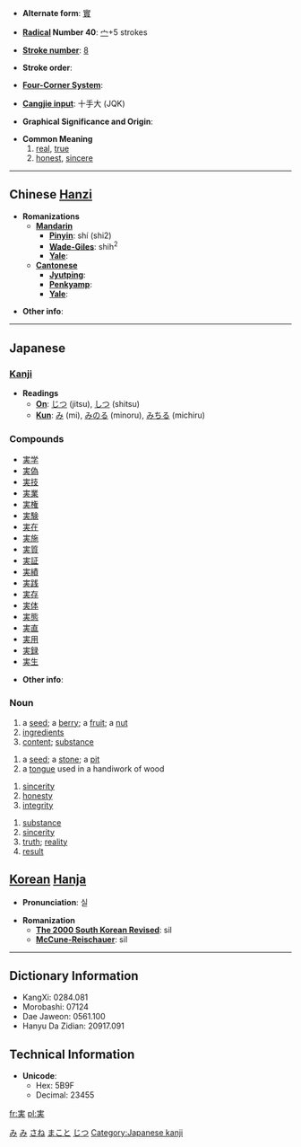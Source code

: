 * '''Alternate form''': [[實]]

* '''[[Wiktionary:Chinese radical index| Radical]] Number 40''': [[Wiktionary:Chinese radical index 宀|宀]]+5 strokes

* '''[[Wiktionary:Chinese total strokes index|Stroke number]]''': [[Wiktionary:Chinese total strokes index 8|8]]

* '''Stroke order''': 

* '''[[Wiktionary:Chinese four corner index|Four-Corner System]]''': 

* '''[[Wiktionary:Chinese Cangjie index|Cangjie input]]''': 十手大 (JQK)

* '''Graphical Significance and Origin''': 

* '''Common Meaning'''
*# [[real]], [[true]]
*# [[honest]], [[sincere]]


----

== Chinese [[Hanzi]] ==

* '''Romanizations'''
** '''[[Mandarin]]'''
*** '''[[Pinyin]]''': shí (shi2)
*** '''[[Wade-Giles]]''': shih<sup>2</sup>
*** '''[[Yale]]''': 
** '''[[Cantonese]]'''
*** '''[[Jyutping]]''':
*** '''[[Penkyamp]]''': 
*** '''[[Yale]]''': 

* '''Other info''': 

----

== Japanese ==
[[Category:1000_Japanese_basic_words|み]]
[[Category:Japanese language|み]]
[[Category:Japanese language|さね]]
[[Category:Japanese language|まこと]]
[[Category:Japanese language|じつ]]
=== [[Kanji]] ===
* '''Readings'''
** '''[[On]]''': [[じつ]] (jitsu), [[しつ]] (shitsu)
** '''[[Kun]]''': [[み]] (mi), [[みのる]] (minoru), [[みちる]] (michiru)

===Compounds===
*[[実学]]
*[[実偽]]
*[[実技]]
*[[実業]]
*[[実権]]
*[[実験]]
*[[実在]]
*[[実施]]
*[[実質]]
*[[実証]]
*[[実績]]
*[[実践]]
*[[実存]]
*[[実体]]
*[[実態]]
*[[実直]]
*[[実用]]
*[[実録]]
*[[実生]]

* '''Other info''':  

=== Noun ===
{{janoun|み|mi}}
# a [[seed]]; a [[berry]]; a [[fruit]]; a [[nut]]
# [[ingredients]]
# [[content]]; [[substance]]
{{janoun|さね|sane}}
# a [[seed]]; a [[stone]]; a [[pit]]
# a [[tongue]] used in a handiwork of wood
{{janoun|まこと|makoto}}
# [[sincerity]]
# [[honesty]]
# [[integrity]]
{{janoun|じつ|jitsu}}
# [[substance]]
# [[sincerity]]
# [[truth]]; [[reality]]
# [[result]]

== [[Korean]] [[Hanja]] ==

* '''Pronunciation''': 실

* '''Romanization'''
** '''[[The 2000 South Korean Revised Romanization|The 2000 South Korean Revised]]''': sil
** '''[[McCune-Reischauer]]''': sil

----

== Dictionary Information ==

* KangXi: 0284.081
* Morobashi: 07124
* Dae Jaweon: 0561.100
* Hanyu Da Zidian: 20917.091

== Technical Information ==

* '''Unicode''':
** Hex: 5B9F
** Decimal: 23455

[[Category:Japanese kanji]]

[[fr:実]]
[[pl:実]]